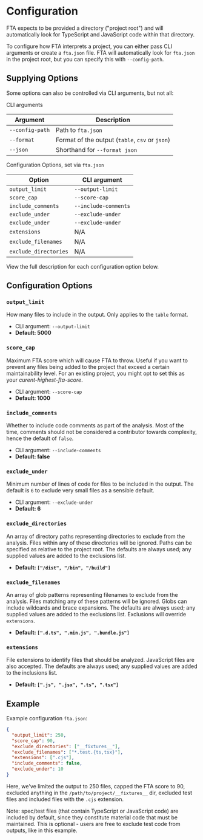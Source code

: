 # Configuration

FTA expects to be provided a directory ("project root") and will automatically look for TypeScript and JavaScript code within that directory.

To configure how FTA interprets a project, you can either pass CLI arguments or create a `fta.json` file. FTA will automatically look for `fta.json` in the project root, but you can specify this with `--config-path`.

## Supplying Options

Some options can also be controlled via CLI arguments, but not all:

CLI arguments

| Argument        | Description                                     |
| --------------- | ----------------------------------------------- |
| `--config-path` | Path to `fta.json`                              |
| `--format`      | Format of the output (`table`, `csv` or `json`) |
| `--json`        | Shorthand for `--format json`                   |

Configuration Options, set via `fta.json`

| Option                | CLI argument         |
| --------------------- | -------------------- |
| `output_limit`        | `--output-limit`     |
| `score_cap`           | `--score-cap`        |
| `include_comments`    | `--include-comments` |
| `exclude_under`       | `--exclude-under`    |
| `exclude_under`       | `--exclude-under`    |
| `extensions`          | N/A                  |
| `exclude_filenames`   | N/A                  |
| `exclude_directories` | N/A                  |

View the full description for each configuration option below.

## Configuration Options

### `output_limit`

How many files to include in the output. Only applies to the `table` format.

- CLI argument: `--output-limit`
- **Default: 5000**

### `score_cap`

Maximum FTA score which will cause FTA to throw. Useful if you want to prevent any files being added to the project that exceed a certain maintainability level. For an existing project, you might opt to set this as your _curent-highest-fta-score_.

- CLI argument: `--score-cap`
- **Default: 1000**

### `include_comments`

Whether to include code comments as part of the analysis. Most of the time, comments should not be considered a contributor towards complexity, hence the default of `false`.

- CLI argument: `--include-comments`
- **Default: false**

### `exclude_under`

Minimum number of lines of code for files to be included in the output. The default is `6` to exclude very small files as a sensible default.

- CLI argument: `--exclude-under`
- **Default: 6**

### `exclude_directories`

An array of directory paths representing directories to exclude from the analysis. Files within any of these directories will be ignored. Paths can be specified as relative to the project root. The defaults are always used; any supplied values are added to the exclusions list.

- **Default: `["/dist", "/bin", "/build"]`**

### `exclude_filenames`

An array of glob patterns representing filenames to exclude from the analysis. Files matching any of these patterns will be ignored. Globs can include wildcards and brace expansions. The defaults are always used; any supplied values are added to the exclusions list. Exclusions will override `extensions`.

- **Default: `[".d.ts", ".min.js", ".bundle.js"]`**

### `extensions`

File extensions to identify files that should be analyzed. JavaScript files are also accepted. The defaults are always used; any supplied values are added to the inclusions list.

- **Default: `[".js", ".jsx", ".ts", ".tsx"]`**

## Example

Example configuration `fta.json`:

```json
{
  "output_limit": 250,
  "score_cap": 90,
  "exclude_directories": ["__fixtures__"],
  "exclude_filenames": ["*.test.{ts,tsx}"],
  "extensions": [".cjs"],
  "include_comments": false,
  "exclude_under": 10
}
```

Here, we've limited the output to 250 files, capped the FTA score to 90, excluded anything in the `/path/to/project/__fixtures__` dir, excluded test files and included files with the `.cjs` extension.

Note: spec/test files (that contain TypeScript or JavaScript code) are included by default, since they constitute material code that must be maintained. This is optional - users are free to exclude test code from outputs, like in this example.
